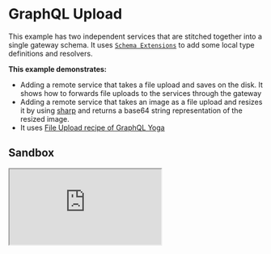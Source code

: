 # GraphQL Upload

This example has two independent services that are stitched together into a single gateway schema. It uses [`Schema Extensions`](/docs/approaches/schema-extensions) to add some local type definitions and resolvers.

**This example demonstrates:**

- Adding a remote service that takes a file upload and saves on the disk. It shows how to forwards file uploads to the services through the gateway
- Adding a remote service that takes an image as a file upload and resizes it by using [sharp](https://www.npmjs.com/package/sharp) and returns a base64 string representation of the resized image.
- It uses [File Upload recipe of GraphQL Yoga](https://the-guild.dev/graphql/yoga-server/docs/features/file-uploads)

## Sandbox

<iframe
  src="https://codesandbox.io/embed/github/ardatan/schema-stitching/tree/master/examples/graphql-upload?fontsize=14&hidenavigation=1&theme=dark"
  className="mt-6 w-full h-[500px] rounded-md"
  title="graphql-upload"
  allow="geolocation; microphone; camera; midi; vr; accelerometer; gyroscope; payment; ambient-light-sensor; encrypted-media; usb"
  sandbox="allow-modals allow-forms allow-popups allow-scripts allow-same-origin"
/>

> You can also see the project on GitHub [here](https://github.com/ardatan/schema-stitching/tree/master/examples/graphql-upload).

The following services are available for interactive queries:

- **Stitched gateway:** http://localhost:4000/graphql
- Upload Files subservice_: http://localhost:4001/graphql
- Resize Images subservice_: http://localhost:4002/graphql

## Summary

Visit the [stitched gateway](http://localhost:4000/graphql) and try running the following query:

```graphql
      query {
        readFile(name: "yoga.png") {
          name
          type
          resizedBase64(width: 720, height: 405)
        }
      }
```

In this example query, `readFile` of **Upload Files** subservice is called to read the file from the disk and `resizedBase64` of **Resize Images** subservice is called to resize the image.
In our additional resolver we take `base64` representation of the file from the **Upload Files** subservice and pass it to the **Resize Images** subservice like below;

> Created `file` object is passed to **Resize Images** as a file upload under the hood;

```ts
    resolvers: {
      FileEntry: {
        resizedBase64: {
          // We ask required fields to create a `File` instance
          selectionSet: `{ name type base64 }`,
          resolve(
            { name, type, base64 }: { name: string; type: string; base64: string },
            { width, height },
            context,
            info
          ) {
            if (!type.startsWith('image/')) {
                throw new GraphQLError('File is not an image');
            }
            const buffer = Buffer.from(base64, 'base64');
            const file = new File([buffer], name, { type });
            return delegateToSchema({
              schema: resizeImagesSubschema,
              fieldName: 'resizeImage',
              args: {
                file,
                width,
                height,
              },
              context,
              info,
            });
          },
        },
      },
    },
```

## Upload a File from the gateway

Run the following command from the terminal to upload the file `file.txt`. To learn more, visit [graphql-multipart-request-spec](https://github.com/jaydenseric/graphql-multipart-request-spec)

```bash
curl localhost:4000/graphql \
  -F operations='{ "query": "mutation($file: File!) { uploadFile(input: $file) { name type text } }", "variables": { "file": null } }' \
  -F map='{ "0": ["variables.file"] }' \
  -F 0=@graphql-upload/file.txt

# output
# {"data":{"uploadFile":{"filename":"file.txt","mimetype":"text/plain","text":"test file but not image\n"}}}
```
